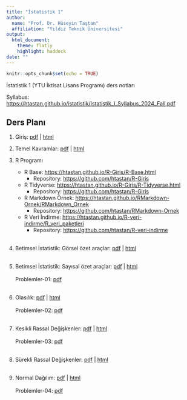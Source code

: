 ```yaml
---
title: "İstatistik 1"
author: 
  name: "Prof. Dr. Hüseyin Taştan"
  affiliation: "Yıldız Teknik Üniversitesi"
output: 
  html_document:
    theme: flatly
    highlight: haddock
date: ""
---
```


```r
knitr::opts_chunk$set(echo = TRUE)
```

İstatistik 1 (YTU İktisat Lisans Programı) ders notları 

Syllabus: <https://htastan.github.io/istatistik/Istatistik_I_Syllabus_2024_Fall.pdf>

## Ders Planı


1. Giriş: [pdf](docs/Giris.pdf) | [html](docs/Giris.html)

2. Temel Kavramlar: [pdf](docs/Temelk.pdf) | [html](docs/Temelk.html)

3. R Programı 
    - R Base: <https://htastan.github.io/R-Giris/R-Base.html>
      - Repository: <https://github.com/htastan/R-Giris>
    - R Tidyverse: <https://htastan.github.io/R-Giris/R-Tidyverse.html>
      - Repository: <https://github.com/htastan/R-Giris>  
    - R Markdown Örnek: <https://htastan.github.io/RMarkdown-Ornek/RMarkdown_Ornek>
      - Repository: <https://github.com/htastan/RMarkdown-Ornek>
    - R Veri İndirme: <https://htastan.github.io/R-veri-indirme/R_veri_paketleri>
      - Repository: <https://github.com/htastan/R-veri-indirme>
<br/>
<br/>

4. Betimsel İstatistik: Görsel özet araçlar: [pdf](docs/Betimsel-gorsel.pdf) | [html](docs/Betimsel-gorsel.html)
<br/>
<br/>

5. Betimsel İstatistik: Sayısal özet araçlar: [pdf](docs/Betimsel-sayisal.pdf) | [html](docs/Betimsel-sayisal.html) 
<br/>
<br/>
Problemler-01: [pdf](docs/PPS-01.pdf)
<br/>
<br/>
6. Olasılık: [pdf](docs/Olasilik.pdf) | [html](docs/Olasilik.html)  
<br/>
Problemler-02: [pdf](docs/PPS-02.pdf) 
<br/>
<br/>
7. Kesikli Rassal Değişkenler: [pdf](docs/Kesiklird.pdf) | [html](docs/kesiklird/Kesiklird.html)   
<br/>
Problemler-03: [pdf](docs/PPS-03.pdf) 
<br/>
<br/>
8. Sürekli Rassal Değişkenler: [pdf](docs/Sureklird.pdf) | [html](docs/sureklird/Sureklird.html)  
<br/> 
9. Normal Dağılım: [pdf](docs/Normal.pdf) | [html](docs/normal/Normal.html)  
<br/>
Problemler-04: [pdf](docs/PPS-04.pdf) 
<br/>
<br/>
<br/>
<br/>


